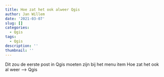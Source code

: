 ```yaml
---
title: Hoe zat het ook alweer Qgis
author: Jan Willem
date: '2021-03-07'
slug: []
categories:
  - Qgis
tags:
  - Qgis
description: ''
thumbnail: ''
---
```



Dit zou de eerste post in Qgis moeten zijn bij het menu item
Hoe zat het ook al weer --> Qgis
